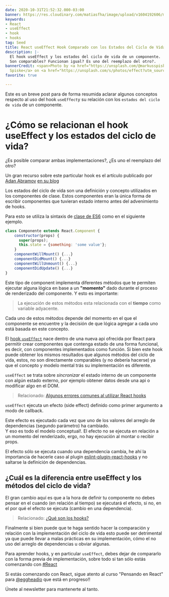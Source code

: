 ```yaml
---
date: 2020-10-31T21:52:32.000-03:00
banner: https://res.cloudinary.com/matiasfha/image/upload/v1604192606/markus-spiske-sFHt4P_CqV4-unsplash_of1cfx.jpg
keywords:
- React
- useEffect
- hook
- hooks
tag: Seed
title: React useEffect Hook Comparado con los Estados del Ciclo de Vida
description: |-
  El hook useEffect y los estados del ciclo de vida de un componente.
  Son comparables? Funcionan igual? Es uno del reemplazo del otro?.
bannerCredit: <span>Photo by <a href="https://unsplash.com/@markusspiske?utm_source=unsplash&amp;utm_medium=referral&amp;utm_content=creditCopyText">Markus
  Spiske</a> on <a href="https://unsplash.com/s/photos/effect?utm_source=unsplash&amp;utm_medium=referral&amp;utm_content=creditCopyText">Unsplash</a></span>
favorite: true

---
```

Este es un breve post para de forma resumida aclarar algunos conceptos respecto al uso del hook `useEffect`y su relación con los `estados del ciclo de vida` de un componente.

  
# ¿Cómo se relacionan el hook useEffect y los estados del ciclo de vida?
¿Es posible comparar ambas implementaciones?, ¿Es uno el reemplazo del otro?

Un gran recurso sobre este particular hook es el artículo publicado por [Adan Abramov](https://twitter.com/dan_abramov) [en su blog](http://overreacted.io/a-complete-guide-to-useeffect/)   
  
Los estados del ciclo de vida son una definición y concepto utilizados en los componentes de clase. Estos componentes eran la única forma de escribir componentes que tuvieran estado interno antes del advenimiento de hooks.

Para esto se utiliza la sintaxis de [clase de ES6](https://developer.mozilla.org/es/docs/Web/JavaScript/Referencia/Classes) como en el siguiente ejemplo.

```javascript
class Componente extends React.Component {
    constructor(props) {
      super(props);
      this.state = {something: 'some value'};
    }
    componentWillMount() {...}
    componentDidMount() {...}
    componentWillUnmount() {...}
    componentDidUpdate() {...}
}
```

Este tipo de component implementa diferentes métodos que te permiten ejecutar alguna lógica en base a un **"momento"** dado durante el proceso de renderizado del componente. Y esto es importante:

> La ejecución de estos métodos esta relacionada con el **tiempo** como variable adyacente.

Cada uno de estos métodos depende del momento en el que el componente se encuentre y la decisión de que lógica agregar a cada uno está basada en este concepto.


El [hook `useEffect`](https://es.reactjs.org/docs/hooks-effect.html) nace dentro de una nueva api ofrecida por React para permitir crear componentes que contenga estado de una forma funcional, es decir, con componentes implementados como función. Si bien este hook puede obtener los mismos resultados que algunos métodos del ciclo de vida, estos, no son directamente comparables (y no debería hacerse) ya que el concepto y modelo mental trás su implementación es diferente.

`useEffect` se trata sobre *sincronizar* el estado interno de un componente con algún estado externo, por ejemplo obtener datos desde una api o modificar algo en el DOM.  

> Relacionado: [Algunos errores comunes al utilizar React hooks](https://matiashernandez.dev/algunos-errores-comunes-al-utilizar-react-hooks)

`useEffect` ejecuta un efecto (side effect) definido como primer argumento a modo de callback.

Este efecto es ejecutado cada vez que uno de los valores del arreglo de dependencias (segundo parámetro) ha cambiado.  
Y eso es todo el modelo conceptual!. El efecto no se ejecuta en relación a un momento del renderizado, ergo, no hay ejecución al montar o recibir props.

El efecto sólo se ejecuta cuando una dependencia cambia, he ahí la importancia de hacerle caso al plugin [eslint-plugin-react-hooks](https://www.npmjs.com/package/eslint-plugin-react-hooks) y no saltarse la definición de dependencias.  

## ¿Cuál es la diferencia entre useEffect y los métodos del ciclo de vida?

El gran cambio aquí es que a la hora de definir tu componente no debes pensar en el cuando (en relación al tiempo) se ejecutará el efecto, si no, en el por qué el efecto se ejecuta (cambio en una dependencia).  

> Relacionado: [¿Qué son los hooks?](https://matiashernandez.dev/que-son-los-hooks)  

Finalmente si bien puede que te haga sentido hacer la comparación y relación con la implementación del ciclo de vida esto puede ser detrimental ya que puede llevar a malas prácticas en su implementación, cómo el no uso del arreglo de dependencias u obviar algunas.

Para aprender hooks, y en particular `useEffect`, debes dejar de compararlo con la forma previa de implementación, sobre todo si tan sólo estás comenzando con [#React](https://threadreaderapp.com/hashtag/React)

Si estás comenzando con React, sigue atento al curso "Pensando en React" para [@eggheadio](http://egghead.io/instructors/matias-francisco-hernandez-arellano) que está en progreso!!  

Únete al newsletter para mantenerte al tanto.